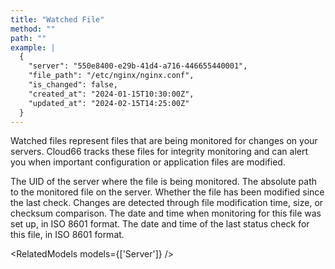 ```yaml
---
title: "Watched File"
method: ""
path: ""
example: |
  {
    "server": "550e8400-e29b-41d4-a716-446655440001",
    "file_path": "/etc/nginx/nginx.conf",
    "is_changed": false,
    "created_at": "2024-01-15T10:30:00Z",
    "updated_at": "2024-02-15T14:25:00Z"
  }
---
```


Watched files represent files that are being monitored for changes on your servers. Cloud66 tracks these files for integrity monitoring and can alert you when important configuration or application files are modified.

<Model>
    <ModelProperty name="server" type="string">
        The UID of the server where the file is being monitored.
    </ModelProperty>
    <ModelProperty name="file_path" type="string">
        The absolute path to the monitored file on the server.
    </ModelProperty>
    <ModelProperty name="is_changed" type="boolean">
        Whether the file has been modified since the last check. Changes are detected through file modification time, size, or checksum comparison.
    </ModelProperty>
    <ModelProperty name="created_at" type="datetime">
        The date and time when monitoring for this file was set up, in ISO 8601 format.
    </ModelProperty>
    <ModelProperty name="updated_at" type="datetime">
        The date and time of the last status check for this file, in ISO 8601 format.
    </ModelProperty>
</Model>

<RelatedModels models={['Server']} />